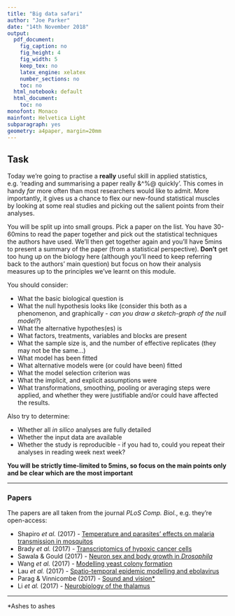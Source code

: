 ```yaml
---
title: "Big data safari"
author: "Joe Parker"
date: "14th November 2018"
output:
  pdf_document:
    fig_caption: no
    fig_height: 4
    fig_width: 5
    keep_tex: no
    latex_engine: xelatex
    number_sections: no
    toc: no
  html_notebook: default
  html_document:
    toc: no
monofont: Monaco
mainfont: Helvetica Light
subparagraph: yes
geometry: a4paper, margin=20mm
---
```


## Task

Today we're going to practise a **really** useful skill in applied statistics, e.g. 'reading and summarising a paper really &^%@ quickly'. This comes in handy *far* more often than most researchers would like to admit. More importantly, it gives us a chance to flex our new-found statistical muscles by looking at some real studies and picking out the salient points from their analyses.

You will be split up into small groups. Pick a paper on the list. You have 30-60mins to read the paper together and pick out the statistical techniques the authors have used. We'll then get together again and you'll have 5mins to present a summary of the paper (from a statistical perspective). **Don't** get too hung up on the biology here (although you'll need to keep referring back to the authors' main question) but focus on how their analysis measures up to the principles we've learnt on this module.

You should consider:

 * What the basic biological question is
 * What the null hypothesis looks like (consider this both as a phenomenon, and graphically - *can you draw a sketch-graph of the null model?*)
 * What the alternative hypothes(es) is
 * What factors, treatments, variables and blocks are present
 * What the sample size is, and the number of effective replicates (they may not be the same...)
 * What model has been fitted
 * What alternative models were (or could have been) fitted
 * What the model selection criterion was
 * What the implicit, and explicit assumptions were
 * What transformations, smoothing, pooling or averaging steps were applied, and whether they were justifiable and/or could have affected the results.
 
 Also try to determine:
 
  * Whether all *in silico* analyses are fully detailed
  * Whether the input data are available
  * Whether the study is reproducible - if you had to, could you repeat their analyses in reading week next week?
  
**You will be strictly time-limited to 5mins, so focus on the main points only and be clear which are the most important**

---

### Papers

The papers are all taken from the journal *PLoS Comp. Biol.*, e.g. they're open-access:

 - Shapiro *et al.* (2017) - [Temperature and parasites' effects on malaria transmission in mosquitos](http://journals.plos.org/plosbiology/article?id=10.1371/journal.pbio.2003489)
 - Brady *et al.* (2017) - [Transcriptomics of hypoxic cancer cells](http://journals.plos.org/plosbiology/article?id=10.1371/journal.pbio.2002623)
 - Sawala & Gould (2017) - [Neuron sex and body growth in *Drosophila*](http://journals.plos.org/plosbiology/article?id=10.1371/journal.pbio.2002252)
 - Wang *et al.* (2017) - [Modelling yeast colony formation](http://journals.plos.org/ploscompbiol/article?id=10.1371/journal.pcbi.1005843)
 - Lau *et al.* (2017) - [Spatio-temporal epidemic modelling and ebolavirus](http://journals.plos.org/ploscompbiol/article?id=10.1371/journal.pcbi.1005798)
 - Parag & Vinnicombe (2017) - [Sound and vision*](http://journals.plos.org/ploscompbiol/article?id=10.1371/journal.pcbi.1005687)
 - Li *et al.* (2017) - [Neurobiology of the thalamus](http://journals.plos.org/ploscompbiol/article?id=10.1371/journal.pcbi.1005797)
 
 
 
 ---
 
 *Ashes to ashes